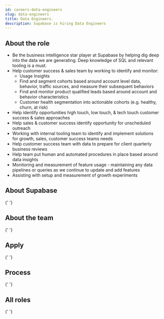 ```yaml
---
id: careers-data-engineers
slug: data-engineers
title: Data Engineers.
description: Supabase is hiring Data Engineers
---
```



## About the role

- Be the business intelligence star player at Supabase by helping dig deep into the data we are generating. Deep knowledge of SQL and relevant tooling is a must.
- Help customer success & sales team by working to identify and monitor:
    - Usage Insights
    - Find and segment cohorts based around account level data, behavior, traffic sources, and measure their subsequent behaviors
    - Find and monitor product qualified leads based around account and behavior characteristics
    - Customer health segmentation into actionable cohorts (e.g. healthy, churn, at risk)
- Help identify opportunities high touch, low touch, & tech touch customer success & sales approaches
- Help sales & customer success identify opportunity for unscheduled outreach
- Working with internal tooling team to identify and implement solutions for growth, sales, customer success teams needs
- Help customer success team with data to prepare for client quarterly business reviews
- Help team put human and automated procedures in place based around data insights
- Monitoring and measurement of feature usage - maintaining any data pipelines or queries as we continue to update and add features
- Assisting with setup and measurement of growth experiments

## About Supabase

<About />{' '}

## About the team

<Team />{' '}

## Apply

<Apply />{' '}

## Process

<Process />{' '}

## All roles

<Roles />{' '}
